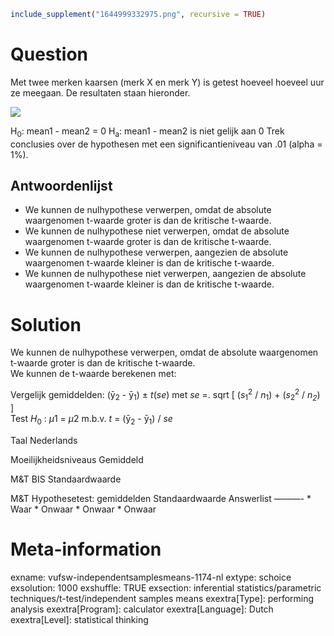 ```r
include_supplement("1644999332975.png", recursive = TRUE)
```

Question
========
Met twee merken kaarsen (merk X en merk Y) is getest hoeveel hoeveel uur ze meegaan. De resultaten staan hieronder.  
  
![](1644999332975.png)
  
H<sub>0</sub>: mean1 - mean2 = 0 H<sub>a</sub>: mean1 - mean2 is niet gelijk aan 0  Trek conclusies over de hypothesen met een significantieniveau van .01 (alpha = 1%).

Antwoordenlijst
----------
* We kunnen de nulhypothese verwerpen, omdat de absolute waargenomen t-waarde groter is dan de kritische t-waarde.
* We kunnen de nulhypothese niet verwerpen, omdat de absolute waargenomen t-waarde groter is dan de kritische t-waarde.
* We kunnen de nulhypothese verwerpen, aangezien de absolute waargenomen t-waarde kleiner is dan de kritische t-waarde.
* We kunnen de nulhypothese niet verwerpen, aangezien de absolute waargenomen t-waarde kleiner is dan de kritische t-waarde.

Solution
========

We kunnen de nulhypothese verwerpen, omdat de absolute waargenomen t-waarde groter is dan de kritische t-waarde.  
We kunnen de t-waarde berekenen met:  
  
Vergelijk gemiddelden: (ȳ<sub>2</sub> - ȳ<sub>1</sub>) ± *t*(*se*) met *se* =. sqrt [ (*s*<sub>1</sub><sup>2</sup> / *n*<sub>1</sub>) + (*s*<sub>2</sub><sup>2</sup> / *n<sub>2</sub>*) \]  
Test *H*<sub>0</sub> : *μ*1 = *μ*2 m.b.v. *t* = (ȳ<sub>2</sub> - ȳ<sub>1</sub>) / *se*

Taal Nederlands

Moeilijkheidsniveaus Gemiddeld

M&T BIS Standaardwaarde

M&T Hypothesetest: gemiddelden Standaardwaarde
Answerlist
----------
* Waar
* Onwaar
* Onwaar
* Onwaar

Meta-information
================
exname: vufsw-independentsamplesmeans-1174-nl
extype: schoice
exsolution: 1000
exshuffle: TRUE
exsection: inferential statistics/parametric techniques/t-test/independent samples means
exextra[Type]: performing analysis
exextra[Program]: calculator
exextra[Language]: Dutch
exextra[Level]: statistical thinking

